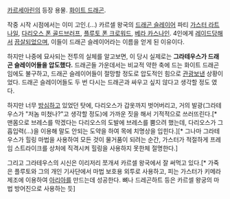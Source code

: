 [[카르세아린]]의 등장 용물. [[화이트 드래곤]].

작중 시작 시점에서는 이미 고인.(...) 카르셀 왕국의 [[드래곤 슬레이어]] 파티 [[가스터 라트나일]], [[다리오스 폰 골드브러프]], [[플루토 폰 크로워드]], [[베라 카스나인]]. 4인에게 [[레이드]]당해서 [[끔살]]되었으며, 이들이 드래곤 슬레이어라는 이름을 얻게 된 이유이다.

하지만 나중에 묘사되는 전투의 실체를 알고보면, 이 당시 실제로는 '''그라테우스가 드래곤 슬레이어들을 압도했다.''' 드래곤들 가운데서는 비교적 약한 축에 드는 화이트 드래곤임에도 불구하고, 드래곤 슬레이어들이 절망할 정도로 압도적인 힘으로 [[관광]]보낸 상황이었다. 드래곤 슬레이어들도 두 번 다시는 드래곤과 싸우고 싶지 않다고 생각할 정도 였다.

하지만 너무 [[방심]]하고 있었던 탓에, 다리오스가 갑옷까지 벗어버리고, 거의 발광(그라테우스가 "저놈 미쳤나?"고 생각할 정도)에 가까운 짓을 해서 기적적으로 쓰러뜨린다.[* 맨몸으로 브레스를 막겠다는 다리오스의 도발에 브레스를 뿜으려 했는데, 다리오스가 그 흡입력(...)을 이용해 말도 안되는 도약을 하여 목에 치명상을 입힌다.][* 그나마 그라테우스가 힐링 마법을 사용하여 모든 것이 물거품이 되려는 순간, 가스터가 적절하게 프레임 스트라이크를 상처에 직격시켜 힐링을 사용하지 못한체 절명한다.]

그리고 그라테우스의 시신은 이리저리 쪼개셔 카르셀 왕국에서 잘 써먹고 있다.[* 가죽은 플루토와 그의 개인 기사단에서 마법 보호용 외투로 사용하고, 피는 가스터가 키메라 제조에 이용하여 [[아리아]]를 만드는데 성공한다. 뼈나 드레곤하트 등은 카르셀 왕궁의 마법 방어진으로 사용하는 듯]

